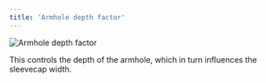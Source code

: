 ```yaml
---
title: 'Armhole depth factor'
---
```


![Armhole depth factor](armholedepthfactor.svg)

This controls the depth of the armhole, which in turn influences the sleevecap width.
